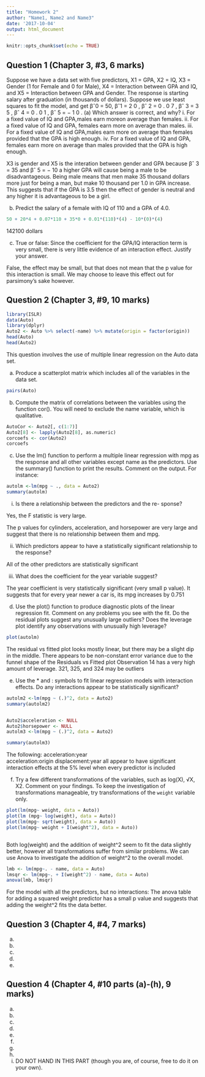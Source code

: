 ```yaml
---
title: "Homework 2"
author: "Name1, Name2 and Name3"
date: '2017-10-04'
output: html_document
---
```


```r
knitr::opts_chunk$set(echo = TRUE)
```


## Question 1 (Chapter 3, #3, 6 marks)

Suppose we have a data set with five predictors, X1 = GPA, X2 = IQ, X3 = Gender (1 for Female and 0 for Male), X4 = Interaction between GPA and IQ, and X5 = Interaction between GPA and Gender. The response is starting salary after graduation (in thousands of dollars). Suppose we use least squares to fit the model, and get βˆ0 = 50, βˆ1 = 2 0 , βˆ 2 = 0 . 0 7 , βˆ 3 = 3 5 , βˆ 4 = 0 . 0 1 , βˆ 5 = − 1 0 .
(a) Which answer is correct, and why?
i. For a fixed value of IQ and GPA,males earn moreon average than females.
ii. For a fixed value of IQ and GPA, females earn more on average than males.
iii. For a fixed value of IQ and GPA,males earn more on average than females provided that the GPA is high enough.
iv. For a fixed value of IQ and GPA, females earn more on average than males provided that the GPA is high enough.

X3 is gender and X5 is the interation between gender and GPA
because βˆ 3 = 35 and βˆ 5 = − 10 a higher GPA will cause being a male to be disadvantageous. Being male means that men make 35 thousand dollars more just for being a man, but make 10 thousand per 1.0 in GPA increase. This suggests that if the GPA is 3.5 then the effect of gender is neutral and any higher it is advantageous to be a girl. 

(b) Predict the salary of a female with IQ of 110 and a GPA of 4.0.
```r
50 + 20*4 + 0.07*110 + 35*0 + 0.01*(110)*(4) - 10*(0)*(4)
```
142100 dollars

(c) True or false: Since the coefficient for the GPA/IQ interaction term is very small, there is very little evidence of an interaction effect. Justify your answer.

False, the effect may be small, but that does not mean that the p value for this interaction is small. We may choose to leave this effect out for parsimony's sake however.


## Question 2 (Chapter 3, #9, 10 marks)

```r
library(ISLR) 
data(Auto)
library(dplyr)
Auto2 <- Auto %>% select(-name) %>% mutate(origin = factor(origin))
head(Auto)
head(Auto2)
```

This question involves the use of multiple linear regression on the Auto data set.

(a) Produce a scatterplot matrix which includes all of the variables in the data set.
```r
pairs(Auto)
```

(b) Compute the matrix of correlations between the variables using the function cor(). You will need to exclude the name variable, which is qualitative.
```r

AutoCor <- Auto2[, c(1:7)]
Auto2[8] <- lapply(Auto2[8], as.numeric)
corcoefs <- cor(Auto2)
corcoefs


```
(c) Use the lm() function to perform a multiple linear regression with mpg as the response and all other variables except name as the predictors. Use the summary() function to print the results. Comment on the output. For instance:

```r
autolm <-lm(mpg ~ ., data = Auto2)
summary(autolm)
```

i. Is there a relationship between the predictors and the re- sponse?

Yes, the F statistic is very large.

The p values for cylinders, acceleration, and horsepower are very large and suggest that there is no relationship between them and mpg.


ii. Which predictors appear to have a statistically significant relationship to the response?

All of the other predictors are statistically significant

iii. What does the coefficient for the year variable suggest?

The year coefficient is very statistically significant (very small p value). It suggests that for every year newer a car is, its mpg increases by 0.751 

(d) Use the plot() function to produce diagnostic plots of the linear regression fit. Comment on any problems you see with the fit. Do the residual plots suggest any unusually large outliers? Does the leverage plot identify any observations with unusually high leverage?

```r
plot(autolm)

```
The residual vs fitted plot looks mostly linear, but there may be a slight dip in the middle.
There appears to be non-constant error variance due to the funnel shape of the Residuals vs Fitted plot
Observation 14 has a very high amount of leverage.
321, 325, and 324 may be outliers

(e) Use the * and : symbols to fit linear regression models with interaction effects. Do any interactions appear to be statistically significant?
```r
autolm2 <-lm(mpg ~ (.)^2, data = Auto2)
summary(autolm2)


Auto2$acceleration <- NULL
Auto2$horsepower <- NULL
autolm3 <-lm(mpg ~ (.)^2, data = Auto2) 

summary(autolm3)
```
The following: 
acceleration:year          
acceleration:origin 
displacement:year
all appear to have significant interaction effects at the 5% level when every predictor is included

(f) Try a few different transformations of the variables, such as log(X), √X, X2. Comment on your findings. To keep the investigation of transformations
manageable, try transformations of the `weight` variable
only.

```r

plot(lm(mpg~ weight, data = Auto))
plot(lm (mpg~ log(weight), data = Auto))
plot(lm(mpg~ sqrt(weight), data = Auto))
plot(lm(mpg~ weight + I(weight^2), data = Auto))



```
Both log(weight) and the addition of weight^2 seem to fit the data slightly better, however all transformations suffer from similar problems. We can use Anova to investigate the addition of weight^2 to the overall model.


```r
lmb <- lm(mpg~. - name, data = Auto)
lmsqr <- lm(mpg~. + I(weight^2) - name, data = Auto)
anova(lmb, lmsqr)
```
For the model with all the predictors, but no interactions: The anova table for adding a squared weight predictor has a small p value and suggests that adding the weight^2 fits the data better.


## Question 3 (Chapter 4, #4, 7 marks)

(a)

(b)

(c)

(d)

(e)


## Question 4 (Chapter 4, #10 parts (a)-(h), 9 marks)

(a)

(b)

(c)

(d)

(e)

(f)

(g)

(h)

(i) DO NOT HAND IN THIS PART (though you are, of course,
free to do it on your own).